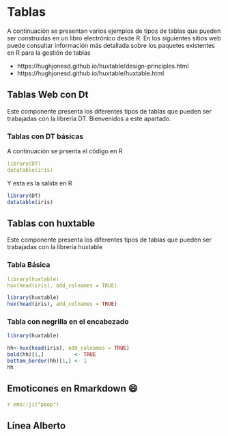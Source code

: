 # Tablas

A continuación se presentan varios ejemplos de tipos de tablas que pueden ser construidas en un libro electrónico desde R. En los siguientes sitios web puede consultar información más detallada sobre los paquetes existentes en R para la gestión de tablas

* https://hughjonesd.github.io/huxtable/design-principles.html
* https://hughjonesd.github.io/huxtable/huxtable.html


## Tablas Web con Dt

Este componente presenta los diferentes tipos de tablas que pueden ser trabajadas con la librería DT. Bienvenidos a este apartado.

### Tablas con DT básicas

A continuación se prsenta el código en R

```yaml
library(DT)
datatable(iris)
```
Y esta es la salida en R

```r
library(DT)
datatable(iris)
```

## Tablas con huxtable

Este componente presenta los diferentes tipos de tablas que pueden ser trabajadas con la librería huxtable

### Tabla Básica
 
```yaml
library(huxtable)
hux(head(iris), add_colnames = TRUE)
```
 
```r
library(huxtable)
hux(head(iris), add_colnames = TRUE)
```

### Tabla con negrilla en el encabezado

```r
library(huxtable)

hh<-hux(head(iris), add_colnames = TRUE)
bold(hh)[1,]          <- TRUE
bottom_border(hh)[1,] <- 1
hh
```

## Emoticones en Rmarkdown   😄

```yaml
r emo::ji("poop")
```

## Línea Alberto

